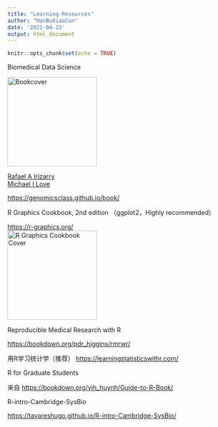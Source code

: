 ```yaml
---
title: "Learning-Resources"
author: "ManBuXiaoCun"
date: '2022-04-22'
output: html_document
---
```


```r
knitr::opts_chunk$set(echo = TRUE)
```

Biomedical Data Science

[![Bookcover](https://d2sofvawe08yqg.cloudfront.net/dataanalysisforthelifesciences/s_hero2x?1620484418){width="200"}](https://leanpub.com/dataanalysisforthelifesciences/)

[Rafael A Irizarry](https://leanpub.com/u/rafalab)\
[Michael I Love](https://leanpub.com/u/mikelove1)\

<https://genomicsclass.github.io/book/>\

R Graphics Cookbook, 2nd edition （ggplot2，Highly recommended）

<https://r-graphics.org/>\
[![R Graphics Cookbook Cover](https://r-graphics.org/cover.jpg){width="200"}](https://r-graphics.org/)

Reproducible Medical Research with R

<https://bookdown.org/pdr_higgins/rmrwr/>\

用R学习统计学（推荐） <https://learningstatisticswithr.com/>\

R for Graduate Students

来自 <https://bookdown.org/yih_huynh/Guide-to-R-Book/>\

R-intro-Cambridge-SysBio

<https://tavareshugo.github.io/R-intro-Cambridge-SysBio/>\
